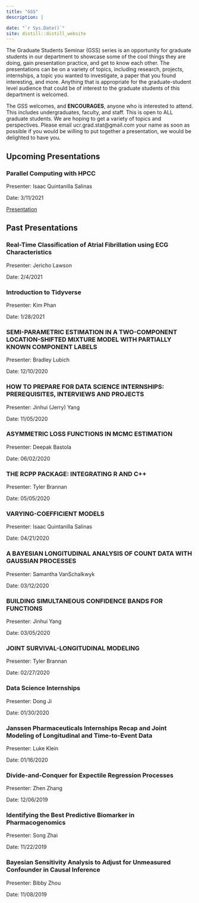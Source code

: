 ```yaml
---
title: "GSS"
description: |

date: "`r Sys.Date()`"
site: distill::distill_website
---
```


The Graduate Students Seminar (GSS) series is an opportunity for graduate students in our department to showcase some of the cool things they are doing, gain presentation practice, and get to know each other. The presentations can be on a variety of topics, including research, projects, internships, a topic you wanted to investigate, a paper that you found interesting, and more. Anything that is appropriate for the graduate-student level audience that could be of interest to the graduate students of this department is welcomed.

The GSS welcomes, and **ENCOURAGES**, anyone who is interested to attend. This includes undergraduates, faculty, and staff. This is open to ALL graduate students. We are hoping to get a variety of topics and perspectives. Please email ucr.grad.stat@gmail.com your name as soon as possible if you would be willing to put together a presentation, we would be delighted to have you.

## Upcoming Presentations

### Parallel Computing with HPCC

Presenter: Isaac Quintanilla Salinas

Date: 3/11/2021

[Presentation](presentations/hpcc_3-11.html)

## Past Presentations

### Real-Time Classification of Atrial Fibrillation using ECG Characteristics

Presenter: Jericho Lawson

Date: 2/4/2021

### Introduction to Tidyverse

Presenter: Kim Phan

Date: 1/28/2021

### SEMI-PARAMETRIC ESTIMATION IN A TWO-COMPONENT LOCATION-SHIFTED MIXTURE MODEL WITH PARTIALLY KNOWN COMPONENT LABELS
Presenter: Bradley Lubich

Date: 12/10/2020

### HOW TO PREPARE FOR DATA SCIENCE INTERNSHIPS: PREREQUISITES, INTERVIEWS AND PROJECTS
Presenter: Jinhui (Jerry) Yang

Date: 11/05/2020

### ASYMMETRIC LOSS FUNCTIONS IN MCMC ESTIMATION
Presenter: Deepak Bastola

Date: 06/02/2020

### THE RCPP PACKAGE: INTEGRATING R AND C++
Presenter: Tyler Brannan

Date: 05/05/2020

### VARYING-COEFFICIENT MODELS
Presenter: Isaac Quintanilla Salinas

Date: 04/21/2020

### A BAYESIAN LONGITUDINAL ANALYSIS OF COUNT DATA WITH GAUSSIAN PROCESSES
Presenter: Samantha VanSchalkwyk

Date: 03/12/2020

### BUILDING SIMULTANEOUS CONFIDENCE BANDS FOR FUNCTIONS
Presenter: Jinhui Yang

Date: 03/05/2020

### JOINT SURVIVAL-LONGITUDINAL MODELING
Presenter: Tyler Brannan

Date: 02/27/2020

### Data Science Internships
Presenter: Dong Ji

Date: 01/30/2020

### Janssen Pharmaceuticals Internships Recap and Joint Modeling of Longitudinal and Time-to-Event Data
Presenter: Luke Klein

Date: 01/16/2020

### Divide-and-Conquer for Expectile Regression Processes
Presenter: Zhen Zhang

Date: 12/06/2019

### Identifying the Best Predictive Biomarker in Pharmacogenomics
Presenter: Song Zhai

Date: 11/22/2019

### Bayesian Sensitivity Analysis to Adjust for Unmeasured Confounder in Causal Inference
Presenter: Bibby Zhou

Date: 11/08/2019